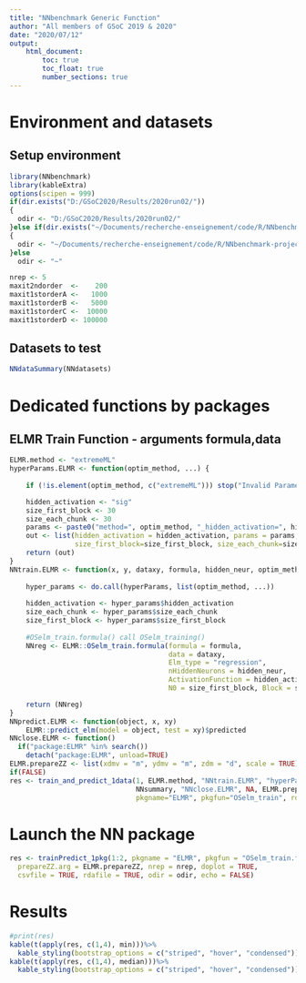 ```yaml
---
title: "NNbenchmark Generic Function"
author: "All members of GSoC 2019 & 2020"
date: "2020/07/12"
output:
    html_document:
        toc: true
        toc_float: true
        number_sections: true
---
```


# Environment and datasets 

## Setup environment
```r
library(NNbenchmark)
library(kableExtra)
options(scipen = 999)
if(dir.exists("D:/GSoC2020/Results/2020run02/"))
{  
  odir <- "D:/GSoC2020/Results/2020run02/"
}else if(dir.exists("~/Documents/recherche-enseignement/code/R/NNbenchmark-project/NNtempresult/"))
{  
  odir <- "~/Documents/recherche-enseignement/code/R/NNbenchmark-project/NNtempresult/"
}else
  odir <- "~"

nrep <- 5
maxit2ndorder  <-    200
maxit1storderA <-   1000
maxit1storderB <-   5000
maxit1storderC <-  10000
maxit1storderD <- 100000
```

## Datasets to test

```r
NNdataSummary(NNdatasets)
```

# Dedicated functions by packages


## ELMR Train Function - arguments formula,data
```r
ELMR.method <- "extremeML"
hyperParams.ELMR <- function(optim_method, ...) {
    
    if (!is.element(optim_method, c("extremeML"))) stop("Invalid Parameters.")

    hidden_activation <- "sig"
    size_first_block <- 30
    size_each_chunk <- 30
    params <- paste0("method=", optim_method, "_hidden_activation=", hidden_activation)
    out <- list(hidden_activation = hidden_activation, params = params, 
                size_first_block=size_first_block, size_each_chunk=size_each_chunk)
    return (out)
}
NNtrain.ELMR <- function(x, y, dataxy, formula, hidden_neur, optim_method, hyperParams, ...) {
    
    hyper_params <- do.call(hyperParams, list(optim_method, ...))
    
    hidden_activation <- hyper_params$hidden_activation
    size_each_chunk <- hyper_params$size_each_chunk
    size_first_block <- hyper_params$size_first_block
    
    #OSelm_train.formula() call OSelm_training()
    NNreg <- ELMR::OSelm_train.formula(formula = formula,
                                       data = dataxy,
                                       Elm_type = "regression",
                                       nHiddenNeurons = hidden_neur,
                                       ActivationFunction = hidden_activation,
                                       N0 = size_first_block, Block = size_each_chunk)

    return (NNreg)
}
NNpredict.ELMR <- function(object, x, xy)
    ELMR::predict_elm(model = object, test = xy)$predicted
NNclose.ELMR <- function()
  if("package:ELMR" %in% search())
    detach("package:ELMR", unload=TRUE)
ELMR.prepareZZ <- list(xdmv = "m", ydmv = "m", zdm = "d", scale = TRUE)
if(FALSE)
res <- train_and_predict_1data(1, ELMR.method, "NNtrain.ELMR", "hyperParams.ELMR", "NNpredict.ELMR", 
                               NNsummary, "NNclose.ELMR", NA, ELMR.prepareZZ, nrep=2, echo=TRUE, doplot=FALSE,
                               pkgname="ELMR", pkgfun="OSelm_train", rdafile=TRUE, odir=odir)

```


# Launch the NN package

```r
res <- trainPredict_1pkg(1:2, pkgname = "ELMR", pkgfun = "OSelm_train.formula", ELMR.method,
  prepareZZ.arg = ELMR.prepareZZ, nrep = nrep, doplot = TRUE,
  csvfile = TRUE, rdafile = TRUE, odir = odir, echo = FALSE)

```

# Results
```r
#print(res)
kable(t(apply(res, c(1,4), min)))%>%
  kable_styling(bootstrap_options = c("striped", "hover", "condensed"))
kable(t(apply(res, c(1,4), median)))%>%
  kable_styling(bootstrap_options = c("striped", "hover", "condensed"))
```
